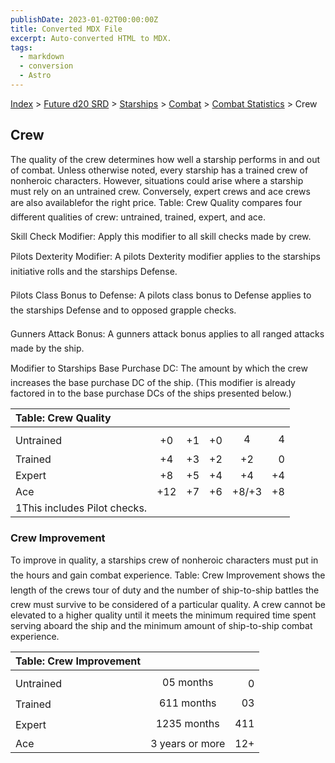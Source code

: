 ```yaml
---
publishDate: 2023-01-02T00:00:00Z
title: Converted MDX File
excerpt: Auto-converted HTML to MDX.
tags:
  - markdown
  - conversion
  - Astro
---
```


[Index](-index) > [Future d20 SRD](future-d20-srd-index) > [Starships](future-d20-srd-starships-index) > [Combat](future-d20-srd-starships-combat-index) > [Combat Statistics](future-d20-srd-starships-combat-combat-statistics-index) > Crew

## Crew

The quality of the crew determines how well a starship performs in and out of combat. Unless otherwise noted, every starship has a trained crew of nonheroic characters. However, situations could arise where a starship must rely on an untrained crew. Conversely, expert crews and ace crews are also availablefor the right price. Table: Crew Quality compares four different qualities of crew: untrained, trained, expert, and ace.

Skill Check Modifier: Apply this modifier to all skill checks made by crew.

Pilots Dexterity Modifier: A pilots Dexterity modifier applies to the starships initiative rolls and the starships Defense.

Pilots Class Bonus to Defense: A pilots class bonus to Defense applies to the starships Defense and to opposed grapple checks.

Gunners Attack Bonus: A gunners attack bonus applies to all ranged attacks made by the ship.

Modifier to Starships Base Purchase DC: The amount by which the crew increases the base purchase DC of the ship. (This modifier is already factored in to the base purchase DCs of the ships presented below.)

| Table: Crew Quality          |     |     |     |       |     |
| :--------------------------- | :-: | :-: | :-: | :---: | --: |
|                              |     |     |     |       |     |
| Untrained                    | +0  | +1  | +0  |   4   |   4 |
| Trained                      | +4  | +3  | +2  |  +2   |   0 |
| Expert                       | +8  | +5  | +4  |  +4   |  +4 |
| Ace                          | +12 | +7  | +6  | +8/+3 |  +8 |
| 1This includes Pilot checks. |     |     |     |       |     |

### Crew Improvement

To improve in quality, a starships crew of nonheroic characters must put in the hours and gain combat experience. Table: Crew Improvement shows the length of the crews tour of duty and the number of ship-to-ship battles the crew must survive to be considered of a particular quality. A crew cannot be elevated to a higher quality until it meets the minimum required time spent serving aboard the ship and the minimum amount of ship-to-ship combat experience.

| Table: Crew Improvement |                 |     |
| :---------------------- | :-------------: | --: |
|                         |                 |     |
| Untrained               |    05 months    |   0 |
| Trained                 |   611 months    |  03 |
| Expert                  |   1235 months   | 411 |
| Ace                     | 3 years or more | 12+ |
